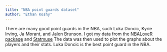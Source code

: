 ```yaml
---
title: "NBA point guards dataset"
author: "Ethan Koshy"
---
```


There are many good point guards in the NBA, such Luka Doncic, Kyrie Irving, Ja Morant, and Jalen Brunson. I got my data from the [NBALoveR package](https://cran.r-project.org/web/packages/NBAloveR/index.html) and [Statmuse](statmuse.com) The data was then used to plot the graphs about the players and their stats. Luka Doncic is the best point guard in the NBA.
